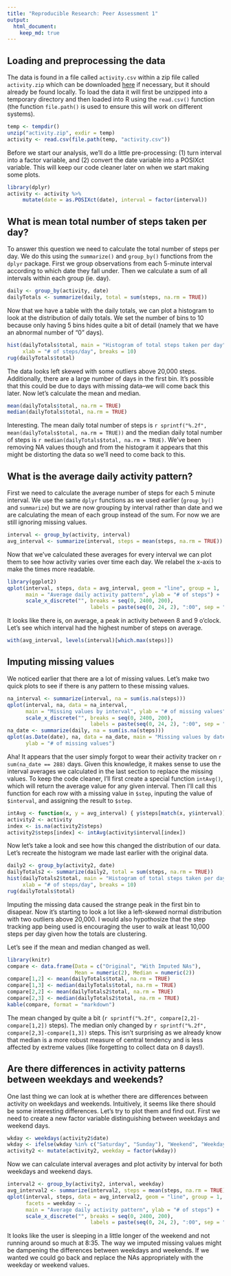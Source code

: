 ```yaml
---
title: "Reproducible Research: Peer Assessment 1"
output: 
  html_document:
    keep_md: true
---
```



## Loading and preprocessing the data

The data is found in a file called `activity.csv` within a zip file called `activity.zip` which can be downloaded [here][1] if necessary, but it should already be found locally.  To load the data it will first be unzipped into a temporary directory and then loaded into R using the `read.csv()` function (the function `file.path()` is used to ensure this will work on different systems).
```r
temp <- tempdir()
unzip("activity.zip", exdir = temp)
activity <- read.csv(file.path(temp, "activity.csv"))
```
Before we start our analysis, we'll do a little pre-processing: (1) turn interval into a factor variable, and (2) convert the date variable into a POSIXct variable.  This will keep our code cleaner later on when we start making some plots.
```r
library(dplyr)
activity <- activity %>%
     mutate(date = as.POSIXct(date), interval = factor(interval))
```


## What is mean total number of steps taken per day?

To answer this question we need to calculate the total number of steps per day.  We do this using the `summarize()` and `group_by()` functions from the `dplyr` package.  First we group observations from each 5-minute interval according to which date they fall under.  Then we calculate a sum of all intervals within each group (ie. day).
```r
daily <- group_by(activity, date)
dailyTotals <- summarize(daily, total = sum(steps, na.rm = TRUE))
```
Now that we have a table with the daily totals, we can plot a histogram to look at the distribution of daily totals.  We set the number of bins to 10 because only having 5 bins hides quite a bit of detail (namely that we have an abnormal number of "0" days).
```r
hist(dailyTotals$total, main = "Histogram of total steps taken per day",
     xlab = "# of steps/day", breaks = 10)
rug(dailyTotals$total)
```
The data looks left skewed with some outliers above 20,000 steps.  Additionally, there are a large number of days in the first bin.  It's possible that this could be due to days with missing data--we will come back this later.  Now let's calculate the mean and median.
```r
mean(dailyTotals$total, na.rm = TRUE)
median(dailyTotals$total, na.rm = TRUE)
```
Interesting.  The mean daily total number of steps is `r sprintf("%.2f", mean(dailyTotals$total, na.rm = TRUE))` and the median daily total number of steps is `r median(dailyTotals$total, na.rm = TRUE)`.  We've been removing NA values though and from the histogram it appears that this might be distorting the data so we'll need to come back to this.

## What is the average daily activity pattern?
First we need to calculate the average number of steps for each 5 minute interval.  We use the same `dplyr` functions as we used earlier (`group_by()` and `summarize`) but we are now grouping by interval rather than date and we are calculating the mean of each group instead of the sum.  For now we are still ignoring missing values.
```r
interval <- group_by(activity, interval)
avg_interval <- summarize(interval, steps = mean(steps, na.rm = TRUE))
```
Now that we've calculated these averages for every interval we can plot them to see how activity varies over time each day.  We relabel the x-axis to make the times more readable.
```r
library(ggplot2)
qplot(interval, steps, data = avg_interval, geom = "line", group = 1,
      main = "Average daily activity pattern", ylab = "# of steps") +
      scale_x_discrete("", breaks = seq(0, 2400, 200),
                           labels = paste(seq(0, 24, 2), ":00", sep = ""))
```
It looks like there is, on average, a peak in activity between 8 and 9 o'clock.  Let's see which interval had the highest number of steps on average.
```r
with(avg_interval, levels(interval)[which.max(steps)])
```

## Imputing missing values
We noticed earlier that there are a lot of missing values.  Let's make two quick plots to see if there is any pattern to these missing values.
```r
na_interval <- summarize(interval, na = sum(is.na(steps)))
qplot(interval, na, data = na_interval,
      main = "Missing values by interval", ylab = "# of missing values") +
      scale_x_discrete("", breaks = seq(0, 2400, 200),
                           labels = paste(seq(0, 24, 2), ":00", sep = ""))
na_date <- summarize(daily, na = sum(is.na(steps)))
qplot(as.Date(date), na, data = na_date, main = "Missing values by date",
      ylab = "# of missing values")
```
Aha! It appears that the user simply forgot to wear their activity tracker on `r sum(na_date == 288)` days.  Given this knowledge, it makes sense to use the interval averages we calculated in the last section to replace the missing values.  To keep the code cleaner, I'll first create a special function `intAvg()`, which will return the average value for any given interval.  Then I'll call this function for each row with a missing value in `$step`, inputing the value of `$interval`, and assigning the result to `$step`.

```r
intAvg <- function(x, y = avg_interval) { y$steps[match(x, y$interval)] }
activity2 <- activity
index <- is.na(activity2$steps)
activity2$steps[index] <- intAvg(activity$interval[index])
```
Now let's take a look and see how this changed the distribution of our data.  Let's recreate the histogram we made last earlier with the original data.
```r
daily2 <- group_by(activity2, date)
dailyTotals2 <- summarize(daily2, total = sum(steps, na.rm = TRUE))
hist(dailyTotals2$total, main = "Histogram of total steps taken per day \n (with missing data imputed)",
     xlab = "# of steps/day", breaks = 10)
rug(dailyTotals$total)
```
Imputing the missing data caused the strange peak in the first bin to disapear.  Now it's starting to look a lot like a left-skewed normal distribution with two outliers above 20,000.  I would also hypothosize that the step tracking app being used is encouraging the user to walk at least 10,000 steps per day given how the totals are clustering.
  
Let's see if the mean and median changed as well.
```r
library(knitr)
compare <- data.frame(Data = c("Original", "With Imputed NAs"),
                      Mean = numeric(2), Median = numeric(2))
compare[1,2] <- mean(dailyTotals$total, na.rm = TRUE)
compare[1,3] <- median(dailyTotals$total, na.rm = TRUE)
compare[2,2] <- mean(dailyTotals2$total, na.rm = TRUE)
compare[2,3] <- median(dailyTotals2$total, na.rm = TRUE)
kable(compare, format = "markdown")
```
  
The mean changed by quite a bit (`r sprintf("%.2f", compare[2,2]-compare[1,2])` steps). The median only changed by `r sprintf("%.2f", compare[2,3]-compare[1,3])` steps.  This isn't surprising as we already know that median is a more robust measure of central tendency and is less affected by extreme values (like forgetting to collect data on 8 days!).
  
## Are there differences in activity patterns between weekdays and weekends?
One last thing we can look at is whether there are differences between activity on weekdays and weekends.  Intuitively, it seems like there should be some interesting differences.  Let's try to plot them and find out.  First we need to create a new factor variable distinguishing between weekdays and weekend days.
```r
wkday <- weekdays(activity2$date)
wkday <- ifelse(wkday %in% c("Saturday", "Sunday"), "Weekend", "Weekday")
activity2 <- mutate(activity2, weekday = factor(wkday))
```
Now we can calculate interval averages and plot activity by interval for both weekdays and weekend days.
```r
interval2 <- group_by(activity2, interval, weekday)
avg_interval2 <- summarize(interval2, steps = mean(steps, na.rm = TRUE))
qplot(interval, steps, data = avg_interval2, geom = "line", group = 1,
      facets = weekday ~ .,
      main = "Average daily activity pattern", ylab = "# of steps") +
      scale_x_discrete("", breaks = seq(0, 2400, 200),
                           labels = paste(seq(0, 24, 2), ":00", sep = ""))

```
It looks like the user is sleeping in a little longer of the weekend and not running around so much at 8:35.  The way we imputed missing values might be dampening the differences between weekdays and weekends.  If we wanted we could go back and replace the NAs appropriately with the weekday or weekend values.

[1]: https://d396qusza40orc.cloudfront.net/repdata%2Fdata%2Factivity.zip "activity data URL"
